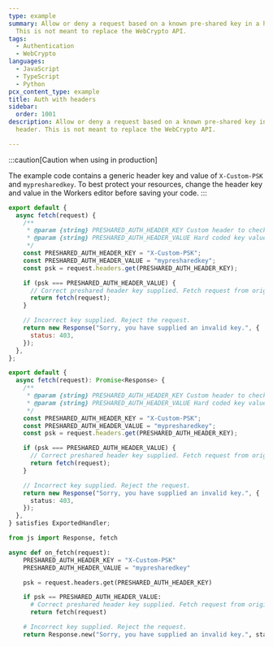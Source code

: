 ```yaml
---
type: example
summary: Allow or deny a request based on a known pre-shared key in a header.
  This is not meant to replace the WebCrypto API.
tags:
  - Authentication
  - WebCrypto
languages:
  - JavaScript
  - TypeScript
  - Python
pcx_content_type: example
title: Auth with headers
sidebar:
  order: 1001
description: Allow or deny a request based on a known pre-shared key in a
  header. This is not meant to replace the WebCrypto API.

---
```



:::caution[Caution when using in production]

The example code contains a generic header key and value of `X-Custom-PSK` and `mypresharedkey`. To best protect your resources, change the header key and value in the Workers editor before saving your code. 
:::

<Tabs> <TabItem label="JavaScript" icon="seti:javascript">

```js
export default {
  async fetch(request) {
    /**
     * @param {string} PRESHARED_AUTH_HEADER_KEY Custom header to check for key
     * @param {string} PRESHARED_AUTH_HEADER_VALUE Hard coded key value
     */
    const PRESHARED_AUTH_HEADER_KEY = "X-Custom-PSK";
    const PRESHARED_AUTH_HEADER_VALUE = "mypresharedkey";
    const psk = request.headers.get(PRESHARED_AUTH_HEADER_KEY);

    if (psk === PRESHARED_AUTH_HEADER_VALUE) {
      // Correct preshared header key supplied. Fetch request from origin.
      return fetch(request);
    }

    // Incorrect key supplied. Reject the request.
    return new Response("Sorry, you have supplied an invalid key.", {
      status: 403,
    });
  },
};
```

</TabItem> <TabItem label="TypeScript" icon="seti:typescript">

```ts
export default {
  async fetch(request): Promise<Response> {
    /**
     * @param {string} PRESHARED_AUTH_HEADER_KEY Custom header to check for key
     * @param {string} PRESHARED_AUTH_HEADER_VALUE Hard coded key value
     */
    const PRESHARED_AUTH_HEADER_KEY = "X-Custom-PSK";
    const PRESHARED_AUTH_HEADER_VALUE = "mypresharedkey";
    const psk = request.headers.get(PRESHARED_AUTH_HEADER_KEY);

    if (psk === PRESHARED_AUTH_HEADER_VALUE) {
      // Correct preshared header key supplied. Fetch request from origin.
      return fetch(request);
    }

    // Incorrect key supplied. Reject the request.
    return new Response("Sorry, you have supplied an invalid key.", {
      status: 403,
    });
  },
} satisfies ExportedHandler;
```

</TabItem> <TabItem label="Python" icon="seti:python">

```py
from js import Response, fetch

async def on_fetch(request):
    PRESHARED_AUTH_HEADER_KEY = "X-Custom-PSK"
    PRESHARED_AUTH_HEADER_VALUE = "mypresharedkey"

    psk = request.headers.get(PRESHARED_AUTH_HEADER_KEY)

    if psk == PRESHARED_AUTH_HEADER_VALUE:
      # Correct preshared header key supplied. Fetch request from origin.
      return fetch(request)

    # Incorrect key supplied. Reject the request.
    return Response.new("Sorry, you have supplied an invalid key.", status=403);
```

</TabItem> </Tabs>

